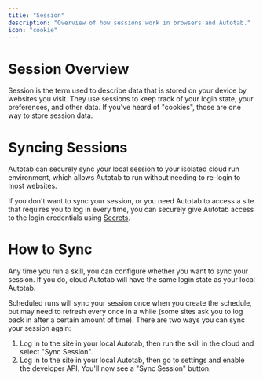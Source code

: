 ```yaml
---
title: "Session"
description: "Overview of how sessions work in browsers and Autotab."
icon: "cookie"
---
```


# Session Overview

Session is the term used to describe data that is stored on your device by websites you visit. They use sessions to keep track of your login state, your preferences, and other data. If you've heard of "cookies", those are one way to store session data.

# Syncing Sessions

Autotab can securely sync your local session to your isolated cloud run environment, which allows Autotab to run without needing to re-login to most websites.

If you don't want to sync your session, or you need Autotab to access a site that requires you to log in every time, you can securely give Autotab access to the login credentials using [Secrets](inputs#secrets).

# How to Sync

Any time you run a skill, you can configure whether you want to sync your session. If you do, cloud Autotab will have the same login state as your local Autotab.

Scheduled runs will sync your session once when you create the schedule, but may need to refresh every once in a while (some sites ask you to log back in after a certain amount of time). There are two ways you can sync your session again:

1. Log in to the site in your local Autotab, then run the skill in the cloud and select "Sync Session".
2. Log in to the site in your local Autotab, then go to settings and enable the developer API. You'll now see a "Sync Session" button.

